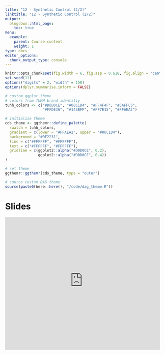 ```yaml
---
title: "12 - Synthetic Control (2/2)"
linktitle: "12 - Synthetic Control (2/2)"
output:
  blogdown::html_page:
    toc: true
menu:
  example:
    parent: Course content
    weight: 1
type: docs
editor_options: 
  chunk_output_type: console
---
```


```r
knitr::opts_chunk$set(fig.width = 6, fig.asp = 0.618, fig.align = "center", fig.retina = 3, out.width = "75%")
set.seed(11)
options("digits" = 2, "width" = 150)
options(dplyr.summarise.inform = FALSE)

# custom ggplot theme
# colors from TUHH brand identitiy
tuhh_colors <- c("#D0D0CE", "#00C1D4", "#FF4F4F", "#5AFFC5",
                 "#FFDE36", "#143BFF", "#FF7E15", "#FFAEA2")

# initialise theme
cds_theme <- ggthemr::define_palette(
  swatch = tuhh_colors,
  gradient = c(lower = "#FFAEA2", upper = "#00C1D4"),
  background = "#0F2231",
  line = c("#FFFFFF", "#FFFFFF"),
  text = c("#FFFFFF", "#FFFFFF"),
  gridline = c(ggplot2::alpha("#D0D0CE", 0.2), 
               ggplot2::alpha("#D0D0CE", 0.4))
)

# set theme
ggthemr::ggthemr(cds_theme, type = "outer")

# source custom DAG theme
source(paste0(here::here(), "/code/dag_theme.R"))
```

# Slides

<iframe style="width: 100%; height: 45vw; max-height: 50vh;" frameborder="0" allowfullscreen src="https://tuhhstartupengineers-classroom.github.io/ss24-causal-data-science/slides/09_synth_c.html">

# Practical example

## Augmented synthetic control

We revisit the [data](https://cloud.tuhh.de/index.php/s/HSnCpJt9C98Cqs7) example from last week (slightly changed and trimmed) and apply a more advanced method for synthetic control estimation, known as the augmented synthetic control, proposed by [Ben-Michael, Feller, and Rothstein, 2021](https://arxiv.org/pdf/1811.04170). This doubly robust estimator combines elements from both the synthetic control estimator and an outcome model estimator. While it does not strictly prohibit negative weights, regularization is used to minimize their occurrence. The general idea is to assess the pre-treatment imbalance using an outcome model and then reweight the synthetic control with the new weights.

$$
\begin{align*}
\hat{Y}_{1T}^{\text{aug}}(0) &= \overbrace{\sum_{i=2}^{N+1} \hat{w}_i^{\text{sc}} Y_{iT}}^{\text{SC estimate}} + \overbrace{\left( \hat{m}_{1T} - \sum_{i=2}^{N+1} \hat{w}_i^{\text{sc}} \hat{m}_{iT} \right)}^{\text{imbalance correction}} \\
&= \underbrace{\hat{m}_{1T}}_{\text{outcome model}} + \underbrace{\sum_{i=2}^{N+1} \hat{w}_i^{\text{sc}} (Y_{iT} - \hat{m}_{iT})}_{\text{"IPW-like" re-weights to balance residuals}}
\end{align*}
$$
Let's use the `augsynth()` method from the `augsynth` package for estimation. You have to install it from GitHub, so please run the following command.

```r
#| eval: false

devtools::install_github("ebenmichael/augsynth")
```

```r
#| message: false
#| warning: false

library(tidyverse)

ride <- readRDS("ride_12_single.rds")

print(head(ride))
```

You can specify whether you want to run an outcome model and choose its form. If you opt not to use any model, the basic synthetic control method estimates will be provided. First, we will run the analysis without an outcome model, and then we will use ridge regression. However, other methods are also available. By typing `?augsynth` into your console, you can see the additional options. Apart from this, the arguments are similar to those you have seen in previous weeks.

[**Task 1:**]{style="color:#FF7E15"} Fill out the code below and report the results. Do it once without and once without outcome model. What is the difference? Please note, that the inference takes some time.

```r
#| eval: false

library(augsynth)

att_sc <- augsynth(
  form = ...,
  # outcome ~ treatment | auxiliary covariates
  unit = ...,
  time = ...,
  data = ...,
  #progfunc = "Ridge",#  function to use to impute control outcomes (or "None")
  scm = TRUE
) # whether to use the SCM

sc_summ <- summary(att_sc)
plot(sc_summ)
```

```r
#| code-fold: true

library(augsynth)

att_sc <- augsynth(
  revenue ~ treat_post | gdp + population + log(gdp),
  unit = city,
  time = period,
  data = ride,
  progfunc = "None",
  scm = TRUE
)

sc_summ <- summary(att_sc)
sc_summ
plot(sc_summ)
```

```r
#| code-fold: true

att_augsc <- augsynth(
  revenue ~ treat_post | gdp + population + log(gdp),
  unit = city,
  time = period,
  data = ride,
  progfunc = "Ridge",
  scm = TRUE
)

augsc_summ <- summary(att_augsc)
augsc_summ
plot(augsc_summ)
```


## Staggered timing

Historically, synthetic control methods have been applied to single treated units, while difference-in-differences estimators were typically used for multiple treated units and staggered treatments. However, if we are unwilling to assume parallel trends and prefer to use the synthetic control approach, we can utilize the `augsynth` package again.

But first, let's get the [data](https://cloud.tuhh.de/index.php/s/RJFyT6PFqNTEmwt) where the new feature for the ride sharing platform were rolled out at multiple cities at different points of time and explore the data. A package that helps with visualization of staggered rollouts is `panelView`.

```r
#| message: false
#| warning: false

library(tidyverse)

ride_multi <- readRDS("ride_12_multi.rds")

print(head(ride_multi))
```

[**Task 2:**]{style="color:#FF7E15"} Read through the [tutorial](https://yiqingxu.org/packages/panelview/articles/tutorial.html) and reproduce the following plots. Describe what you can see.

```r
#| code-fold: true
#| message: false
#| warning: false

library("panelView")

panelview(revenue ~ post, 
          data = ride_multi,
          index = c("city","period"), 
          xlab = "Period", 
          ylab = "City",
          cex.axis = 3,
          by.timing = TRUE,
          pre.post = TRUE
          )
```

```r
#| code-fold: true
#| message: false
#| warning: false

panelview(
  revenue ~ post,
  data = ride_multi,
  index = c("city","period"),
  cex.axis = 3,
  type = "outcome",
  main = "Revenue",
  xlab = "Period",
  ylab = "Revenue"
)

```

```r
#| code-fold: true
#| message: false
#| warning: false

panelview(
  revenue ~ post,
  data = ride_multi,
  index = c("city","period"), 
  cex.axis = 3,
  type = "outcome",
  main = "Revenue",
  xlab = "Period",
  ylab = "Revenue", 
  id = c("Chicago", "Phoenix", "Las Vegas", "Seattle", "Houston", "Washington"),
  by.group = TRUE
)
```

However, the problem that arises is that aggregate multiple synthetic controls into a single parameter estimate. We need to find the balance between simply estimating a synthetic control for each treated unit and pooled synthetic control for all treated units. The answer is the partially-pooled synthetic control that minimizes a weighted average of the two imbalances and includes an intercept to account for level differences.

Equation highlights two equivalent interpretations: average of unit-specific SCM estimates or SCM estimate of the average treated unit.

$$
\begin{aligned}
\hat{\tau}_k = \frac{1}{J} \sum_{j=1}^J \hat{\tau}_{jk} &= \frac{1}{J} \sum_{j=1}^J \left[ Y_{jT_j + k} - \sum_{i=1}^N \hat{w}_{ij} Y_{iT_j + k} \right] \\
&= \frac{1}{J} \sum_{j=1}^J Y_{jT_j + k} - \sum_{i=1}^N \frac{1}{J} \sum_{j=1}^J \hat{w}_{ij} Y_{iT_j + k}
\end{aligned}
$$

Unit-specific imbalance:

$$
q_X^{\text{sep}}(\mathbf{W}) = \sqrt{\frac{1}{J} \sum_{j=1}^J \left\| \mathbf{X}_j - \sum_{i=1}^N w_{ij} \mathbf{X}_i \right\|_2^2}
$$

Pooled imbalance:

$$
q_X^{\text{pool}}(\mathbf{W}) = \left\| \frac{1}{J} \sum_{j=1}^J \mathbf{X}_j - \sum_{i=1}^N w_{ij} \mathbf{X}_i \right\|_2
$$
Weighted average of imbalances:

$$
\mathbf{W}^* = \arg\min_{\mathbf{W}} \left( \nu \left( \tilde{q}^{\text{pool}}(\mathbf{W}) \right)^2 + (1 - \nu) \left( \tilde{q}^{\text{sep}}(\mathbf{W}) \right)^2 + \lambda \| \Gamma \|_F^2 \right)
$$

```r
#| warning: false
#| message: false

# Synthetic control with multiple treatment periods
att_msc <- multisynth(revenue ~ post | gdp + population + log(gdp), 
                             unit = city, 
                             time = period, 
                             data = ride_multi, 
                             scm = T)

msc_summ <- summary(att_msc) 
plot(msc_summ, levels = "Average")
```

## Synthetic Difference-in-Differences

Synthetic Difference in Differences (SDID) is a method that incorporates both time and unit weights, as well as unit fixed effects, to achieve parallel trends by weighting control observations. SDID combines features of Difference in Differences (DID) and Synthetic Control (SC). It reweights and matches pre-exposure trends, similar to SC, and is invariant to additive unit-level shifts, making it valid for large-panel inference, like DID. SDID provides consistent and asymptotically normal estimates, performing as well as or better than DID in traditional DID settings. Unlike DID, which only handles completely random treatment assignment, SDID can manage cases where treatment assignment correlates with some time or unit latent factors. Similarly, SDID is as effective as or better than SC in traditional SC settings. While uniformly random treatment assignment results in unbiased outcomes for all methods, SDID is more precise.

SDID's double robustness is comparable to the augmented inverse probability weighting estimator proposed by Scharfstein, Rotnitzky, and Robins (1999) and is similar to the augmented SC estimator by Ben-Michael, Feller, and Rothstein (2021) and Arkhangelsky et al. (2021).

$$
\hat{\tau}^{sdid} = \arg \min_{\tau, \mu, \alpha, \beta} \{ \sum_{i = 1}^N \sum_{t = 1}^T (Y_{it} - \mu - \alpha_i - \beta_ t - D_{it} \tau)^2 \hat{w}_i^{sdid} \hat{\lambda}_t^{sdid} \}
$$
For now, let's go back to the first setting, where we had only one treated unit. Let's build the 4 blocks as we did last week.

```r
# Split and extract 4 matrices
y0_pre <- ride |>
  filter(post == 0, treated == 0) |> 
  pivot_wider(id_cols = "period", names_from = "city", values_from = "revenue") |> 
  select(-period) |> 
  as.matrix()

y1_pre <- ride |>
  filter(post == 0, treated == 1) |> 
  pivot_wider(id_cols = "period", names_from = "city", values_from = "revenue") |> 
  select(-period) |> 
  as.matrix()

y0_post <- ride |>
  filter(post == 1, treated == 0) |> 
  pivot_wider(id_cols = "period", names_from = "city", values_from = "revenue") |> 
  select(-period) |> 
  as.matrix()

y1_post <- ride |>
  filter(post == 1, treated == 1) |> 
  pivot_wider(id_cols = "period", names_from = "city", values_from = "revenue") |> 
  select(-period) |> 
  as.matrix()
```

Step-by-step, we build a synthetic DiD estimator, which slightly differs from the one proposed by [Arkhangelsky et al.](https://arxiv.org/pdf/1812.09970), but gives you the intuition of the inner workings.

The first step is just to get the unit weights as we did for the synthetic control method last week.

```r
#| warning: false
#| message: false

library(CVXR)

# Optimization procedure
w <- Variable(ncol(y0_pre))
objective <- Minimize(sum_squares(y0_pre %*% w - y1_pre))
constraints <- list(sum(w) == 1, w >= 0)
problem <- Problem(objective, constraints)
w_star <- as.vector(solve(problem)$getValue(w))
```

Now, instead of retrieving the ATT via matrix multiplication, we store the unit weights in our data frame. For the treated unit, the weights we store are just the average of the treatment share.

```r
unit_w <- tibble(city = colnames(y0_pre), unit_weight = w_star)

ride_w <- ride |> 
  left_join(unit_w, by = "city") |> 
  mutate(unit_weight = replace_na(unit_weight, mean(ride$treated)))
```

With this data, we could compute an equivalent ATT by running a regression with time fixed effects that the ATT we got from matrix multiplication.

```r
mod_w <- lm(revenue ~ treat_post + factor(period),
          data = ride_w |> filter(unit_weight > 1e-10), 
          weights = unit_weight)
mod_w$coefficients[2]
mean(y1_post - (y0_post %*% w_star))
```

However, we don't want to have the estimate from the synthetic control method, but we want to additionally exploit information of the time dependence and get time weights. Therefore, we want to regress the average of the post-treatment outcome on the pre-treatment outcomes of the control group. Similar as before, this yields time weights for the pre-treatment period, i.e. the weight we should put on each pre-treatment period when constructing our estimator. 

While we again restrict, the weights to be non-negative and sum to 1, we also allow for the inclusion of an intercept. Therefore, we'll just add a column of ones to the matrix.

$$
\{\hat{\lambda}_0, \hat{\lambda}\} = \sum_{i = 1}^{N_c}(\lambda_0 + \sum_{t = 1}^{T_{pre}} \lambda_t Y_{it} - \frac{1}{T_{post}} \sum_{t = T_{pre} + 1}^T Y_{it})^2
$$

[**Task 3:**]{style="color:#FF7E15"} Run the regression to obtain the time weights. (Hint: you might need `t()` and `colMeans()`).

```r
#| code-fold: true

# Initialize weights and add intercept
t_y0_pre <- t(y0_pre) # transpose to get time coefficients/weights
l <- Variable(ncol(t_y0_pre) + 1) # one more column due to intercept
icept <- matrix(rep(1, nrow(t_y0_pre)), ncol = 1) # create intercept
t_y0_pre <- cbind(icept, t_y0_pre) # add intercept to matrix

objective <- Minimize(sum_squares(t_y0_pre %*% l - colMeans(y0_post)))
constraints <- list(sum(l[2:ncol(t_y0_pre)]) == 1, l[2:ncol(t_y0_pre)] >= 0)
problem <- Problem(objective, constraints)
l_star <- as.vector(solve(problem)$getValue(l))
```


```r
#| code-fold: true

# Remove intercept
l_star <- l_star[2:ncol(t_y0_pre)]

# Table with period weights
pre_periods <- ride |> filter(post == 0, treated == 0) |> pull(period) |> unique()
time_w <- tibble(period = pre_periods, time_weight = l_star)

# Show weights
round(l_star, 2)
```

Now, we also add the time weights to our data.frame. For post-treatment periods, we take the share of the post periods.

Having obtained both unit and time weights, we multiply the weights to get the final weight each observation gets in the weighted regression.

```r
# Add weights to data
ride_wl <- ride_w |> 
  left_join(time_w, by = "period") |> 
  mutate(time_weight = replace_na(time_weight, mean(ride$post))) |> 
  mutate(weight = unit_weight * time_weight)
```

Running the regression yields a synthetic DiD estimate.

[**Task 4:**]{style="color:#FF7E15"} Run the regression and return the estimated treatment effect.

```r
# Final regression
mod_wl <- lm(revenue ~ treat_post + factor(city) + factor(period), 
   data = ride_wl |> filter(weight > 1e-10), 
   weights = weight)

mod_wl$coefficients[2]
```

In practice, the `synthdid` package does all the work. But please note, that this package is still at an early stage. It is a bit more advanced that what we just did, but the general idea is the same. It allows an intercept shift and adds an L2 penalty on the unit weights to make sure no control units gets a too large weight.

```r
library(synthdid)

setup = panel.matrices(
  panel = as.data.frame(ride),
  unit = "city",
  time = "period",
  outcome = "revenue",
  treatment = "treat_post",
  treated.last = TRUE
)
tau.hat <- synthdid_estimate(setup$Y, setup$N0, setup$T0)
se <- sqrt(vcov(tau.hat, method='placebo'))
sprintf('point estimate: %1.2f', tau.hat)
sprintf('95%% CI (%1.2f, %1.2f)', tau.hat - 1.96 * se, tau.hat + 1.96 * se)
plot(tau.hat)
```

# Assignment

Coming soon.

::: assignment
...
:::
